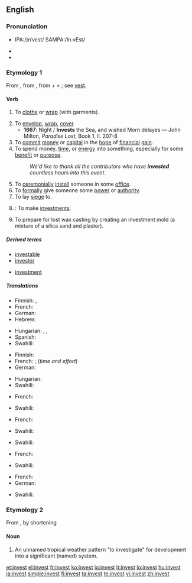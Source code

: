 ==English==

===Pronunciation===
* {{a|UK|US}} IPA:/ɪnˈvɛst/ SAMPA:/In.vEst/
* {{audio|en-us-invest.ogg|Audio (US)}}
* {{rhymes|ɛst}}

===Etymology 1===
From {{etyl|fr}} {{term|investir}}, from {{etyl|la|en}} {{term|investio||lang=la|to clothe, cover}}, from {{term|in-||in, on}} + {{term|vestio||to clothe, dress}} < {{term|vestis||clothing}}; see [[vest]].

====Verb====
{{en-verb}}

# {{dated}} To [[clothe]] or [[wrap]] (with garments).
# To [[envelop]], [[wrap]], [[cover]].
#* '''1667''': Night / '''Invests''' the Sea, and wished Morn delayes — John Milton, ''Paradise Lost'', Book 1, ll. 207-8
# To [[commit]] [[money]] or [[capital]] in the [[hope]] of [[financial]] [[gain]].
# To spend money, [[time]], or [[energy]] into something, especially for some [[benefit]] or [[purpose]].
#: ''We'd like to thank all the contributors who have '''invested''' countless hours into this event.''
# To [[ceremonially]] [[install]] someone in some [[office]].
# To [[formally]] give someone some [[power]] or [[authority]].
# To lay [[siege]] to.
# {{intransitive}}: To make [[investments]].
# To prepare for lost wax casting by creating an investment mold (a mixture of a silica sand and plaster).

=====Derived terms=====
{{rel-top|terms derived from ''invest (verb)''}}
* [[investable]]
* [[investor]]
{{rel-mid}}
* [[investment]]
{{rel-bottom}}

=====Translations=====
{{trans-top|to commit money...}}
* Finnish: {{t+|fi|investoida}}, {{t+|fi|sijoittaa}}
* French: {{t+|fr|investir}}
* German: {{t+|de|investieren}}
* Hebrew: {{t|he|השקיע|tr=hishkía}}
{{trans-mid}}
* Hungarian: {{t+|hu|befektet}},  {{t|hu|beruház}},  {{t+|hu|invesztál}}
* Spanish: {{t-|es|invertir}}
* Swahili: {{t+|sw|wekeza|xs=Swahili}}
{{trans-bottom}}

{{trans-top|to spend money, time...}}
* Finnish: {{t-|fi|satsata}}
* French: {{t+|fr|investir}}; {{t+|fr|consacrer}} (''time and effort'')
* German: {{t+|de|investieren}}
{{trans-mid}}
* Hungarian: {{t+|hu|befektet}}
* Swahili: {{t+|sw|wekeza|xs=Swahili}}
{{trans-bottom}}

{{trans-top|to ceremonially install}}
* French: {{t+|fr|investir}}
{{trans-mid}}
* Swahili: {{t+|sw|wekeza|xs=Swahili}}
{{trans-bottom}}

{{trans-top|to formally give power}}
* French: {{t+|fr|investir}}
{{trans-mid}}
* Swahili: {{t+|sw|wekeza|xs=Swahili}}
{{trans-bottom}}

{{trans-top|to adorn or clothe someone}}
* Swahili: {{t+|sw|wekeza|xs=Swahili}}
{{trans-mid}}
{{trans-bottom}}

{{trans-top|to lay siege to}}
* French: {{t+|fr|investir}}
{{trans-mid}}
* Swahili: {{t+|sw|wekeza|xs=Swahili}}
{{trans-bottom}}

{{trans-top|to make investments}}
* French: {{t+|fr|investir}}
* German: {{t+|de|investieren}}
{{trans-mid}}
* Swahili: {{t+|sw|wekeza|xs=Swahili}}
{{trans-bottom}}

===Etymology 2===
From {{term|investigate||lang=en}}, by shortening

====Noun====
{{en-noun}}

# {{meteorology}} An unnamed tropical weather pattern "to investigate" for development into a significant (named) system.<!--A temporary designation by the U.S. [http://www.nrlmry.navy.mil/tc_pages/ Naval Research Lab] Joint Typhoon Warning Center and [http://www.nhc.noaa.gov/ National Hurricane Center].  Internal jargon (possibly teletype abbreviation) in the 1980's.  Appears today on some tracking maps, e.g. tropical storm advisories at the [http://www.wunderground.com/tropical/ wunderground.com tropical weather page].  Designation, e.g. <code>'''91e'''</code>, is a cyclic number (90-99) and a letter suffix for oceanic region:
#* <code>'''a'''</code> - Arabian Sea
#* <code>'''b'''</code> - Bay of Bengal
#* <code>'''c'''</code> - North Central Pacific Ocean
#* <code>'''e'''</code> - Northeast Pacific Ocean
#* <code>'''l'''</code> - North Atlantic Ocean and Caribbean Sea
#* <code>'''p'''</code> - South Pacific Ocean
#* <code>'''s'''</code> - South Indian Ocean
#* <code>'''w'''</code> - Northwest Pacific Ocean -->

[[et:invest]]
[[el:invest]]
[[fr:invest]]
[[ko:invest]]
[[io:invest]]
[[it:invest]]
[[lo:invest]]
[[hu:invest]]
[[ja:invest]]
[[simple:invest]]
[[fi:invest]]
[[ta:invest]]
[[te:invest]]
[[vi:invest]]
[[zh:invest]]